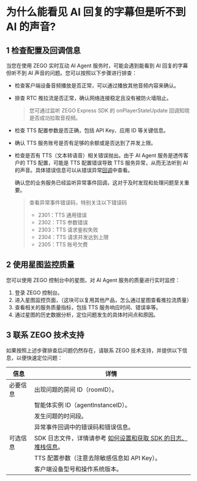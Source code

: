 # 为什么能看见 AI 回复的字幕但是听不到 AI 的声音?

## 1 检查配置及回调信息

当您在使用 ZEGO 实时互动 AI Agent 服务时，可能会遇到能看到 AI 回复的字幕但听不到 AI 声音的问题。您可以按照以下步骤进行排查：

- 检查客户端设备音频播放是否正常，可以通过播放其他音频内容来确认。

- 排查 RTC 推拉流是否正常，确认网络连接稳定且没有被防火墙阻止。
   > 您可通过监听 ZEGO Express SDK 的 onPlayerStateUpdate 回调知晓是否成功拉取音视频。

- 检查 TTS 配置参数是否正确，包括 API Key、应用 ID 等关键信息。

- 确认 TTS 服务账号是否有足够的余额或是否达到了并发上限。

- 检查是否有 TTS（文本转语音）相关错误抛出。由于 AI Agent 服务是透传客户的 TTS 配置，可能是 TTS 配置错误导致 TTS 服务异常，从而无法听到 AI 的声音。具体错误信息可以从错误异常[回调](./../callbacks/receiving-callback.mdx)中查看。

   <Note title="注意">确认您的业务服务已经监听异常事件回调，这对于及时发现和处理问题至关重要。</Note>

   > 查看异常事件错误码，特别关注以下错误码
   > - 2301：TTS 通用错误
   > - 2302：TTS 参数错误
   > - 2303：TTS 请求鉴权失败
   > - 2304：TTS 请求并发达到上限
   > - 2305：TTS 账号欠费


## 2 使用星图监控质量

您可以使用 ZEGO 控制台中的星图，对 AI Agent 服务的质量进行实时监控：

1. 登录 ZEGO 控制台。
2. 进入星图监控页面，（这块可以复用其他产品，怎么通过星图查看推拉流质量）
3. 查看相关的服务质量指标，包括 TTS 服务响应时间、错误率等。
4. 通过星图的历史数据分析，定位问题发生的具体时间点和原因。

## 3 联系 ZEGO 技术支持

如果按照上述步骤排查后问题仍然存在，请联系 ZEGO 技术支持，并提供以下信息，以便快速定位问题：

| 信息 | 详情 |
| --- | --- |
| 必要信息 | 出现问题的房间 ID（roomID）。 |
| | 智能体实例 ID（agentInstanceID）。 |
| | 发生问题的时间段。 |
| | 异常事件回调中的错误码和错误信息。 |
| 可选信息 | SDK 日志文件，详情请参考 [如何设置和获取 SDK 的日志、堆栈信息](https://doc-zh.zego.im/faq/express%5FsdkLog)。 |
| | TTS 配置参数（注意去除敏感信息如 API Key）。 |
| | 客户端设备型号和操作系统版本。 |